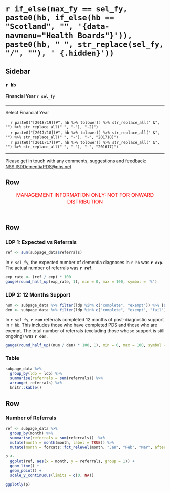 `r if_else(max_fy == sel_fy, paste0(hb, if_else(hb == "Scotland", "", '{data-navmenu="Health Boards"}')), paste0(hb, " ", str_replace(sel_fy, "/", ""), ' {.hidden}'))`
=================================================


Sidebar {.sidebar}
-----------------------------------------------------------------------

### `r hb`
#### Financial Year `r sel_fy`

***

Select Financial Year

<!-- For some reason need '-2' on end of 1819 links - check why this is -->
|     `r paste0("[2018/19](#", hb %>% tolower() %>% str_replace_all(" &", "") %>% str_replace_all(" ", "-"), "-2)")`
|     `r paste0("[2017/18](#", hb %>% tolower() %>% str_replace_all(" &", "") %>% str_replace_all(" ", "-"), "-", "201718)")`
|     `r paste0("[2016/17](#", hb %>% tolower() %>% str_replace_all(" &", "") %>% str_replace_all(" ", "-"), "-", "201617)")`

***

<!-- Reword this and try and force to bottom of sidebar -->
Please get in touch with any comments, suggestions and feedback: [NSS.ISDDementiaPDS@nhs.net](mailto:NSS.ISDDementiaPDS@nhs.net)


Row {data-height=30}
-----------------------------------------------------------------------

<!-- Management Information tagline -->
<font size="3"> 
<center> 
<span style="color:red"> 
MANAGEMENT INFORMATION ONLY: NOT FOR ONWARD DISTRIBUTION 
</span> </center> </font> 
<br>


Row
----------------------------------------------------------------------

### LDP 1: Expected vs Referrals

```r
ref <- sum(subpage_data$referrals)
```

In `r sel_fy`, the expected number of dementia diagnoses in `r hb` was **`r exp`**. The actual number of referrals was **`r ref`**. 

```r
exp_rate <- (ref / exp) * 100
gauge(round_half_up(exp_rate, 1), min = 0, max = 100, symbol = '%')
```

### LDP 2: 12 Months Support

```r
num <- subpage_data %>% filter(ldp %in% c("complete", "exempt")) %>% {sum(.$referrals)}
den <- subpage_data %>% filter(ldp %in% c("complete", "exempt", "fail")) %>% {sum(.$referrals)}
```

In `r sel_fy`, **`r num`** referrals completed 12 months of post-diagnostic support in `r hb`. This includes those who have completed PDS and those who are exempt. The total number of referrals (excluding those whose support is still ongoing) was **`r den`**.

```r
gauge(round_half_up((num / den) * 100, 1), min = 0, max = 100, symbol = '%')
```

### Table

```r
subpage_data %>% 
  group_by(ldp = ldp) %>% 
  summarise(referrals = sum(referrals)) %>% 
  arrange(-referrals) %>% 
  knitr::kable()
```



Row {data-height=500}
----------------------------------------------------------------------

### Number of Referrals {data-width=800}

```r
ref <- subpage_data %>%
  group_by(month) %>%
  summarise(referrals = sum(referrals))  %>%
  mutate(month = month(month, label = TRUE)) %>%
  mutate(month = forcats::fct_relevel(month, "Jan", "Feb", "Mar", after = Inf))

p <- 
  ggplot(ref, aes(x = month, y = referrals, group = 1)) + 
  geom_line() +
  geom_point() +
  scale_y_continuous(limits = c(0, NA))
```

```r
ggplotly(p)
```

